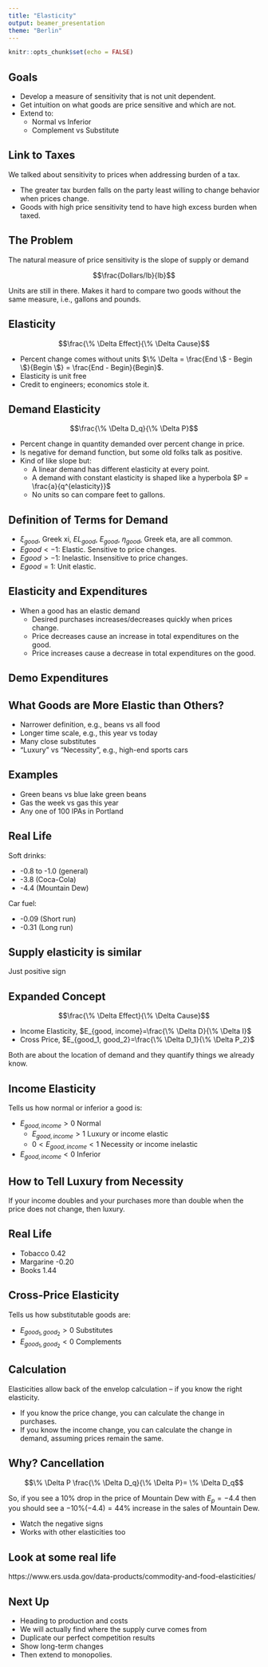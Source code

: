 ```yaml
---
title: "Elasticity"
output: beamer_presentation
theme: "Berlin"
---
```


```r
knitr::opts_chunk$set(echo = FALSE)
```

## Goals

+ Develop a measure of sensitivity that is not unit dependent.
+ Get intuition on what goods are price sensitive and which are not.
+ Extend to:
    + Normal vs Inferior
    + Complement vs Substitute
    
## Link to Taxes

We talked about sensitivity to prices when addressing burden of a tax.

+ The greater tax burden falls on the party least willing to change behavior when prices change.
+ Goods with high price sensitivity tend to have high excess burden when taxed.

## The Problem

The natural measure of price sensitivity is the slope of supply or demand

$$\frac{Dollars/lb}{lb}$$

Units are still in there.  Makes it hard to compare two goods without the same measure, i.e., gallons and pounds.

## Elasticity

$$\frac{\% \Delta Effect}{\% \Delta Cause}$$

+ Percent change comes without units $\% \Delta = \frac{End \$ - Begin \$}{Begin \$} = \frac{End - Begin}{Begin}$.
+ Elasticity is unit free
+ Credit to engineers; economics stole it.


## Demand Elasticity

$$\frac{\% \Delta D_q}{\% \Delta P}$$

+  Percent change in quantity demanded over percent change in price.
+ Is negative for demand function, but some old folks talk as positive.
+ Kind of like slope but:
    + A linear demand has different elasticity at every point.
    + A demand with constant elasticity is shaped like a hyperbola $P = \frac{a}{q^{elasticity}}$
    + No units so can compare feet to gallons.
    
## Definition of Terms for Demand

+ $\xi_{good}$, Greek xi, $EL_{good}$, $E_{good}$, $\eta_{good}$, Greek eta, are all common.
+ $E{good}< -1$: Elastic.  Sensitive to price changes.
+  $E{good}> -1$: Inelastic.  Insensitive to price changes.
+  $E{good}=1$: Unit elastic.  

## Elasticity and Expenditures

+ When a good has an elastic demand
    + Desired purchases increases/decreases quickly when prices change.
    + Price decreases cause an increase in total expenditures on the good.
    + Price increases cause a decrease in total expenditures on the good.
    
## Demo Expenditures


## What Goods are More Elastic than Others?

+ Narrower definition, e.g., beans vs all food
+ Longer time scale, e.g., this year vs today
+ Many close substitutes
+ "Luxury" vs "Necessity", e.g., high-end sports cars 

## Examples

+ Green beans vs blue lake green beans
+ Gas the week vs gas this year
+ Any one of 100 IPAs in Portland

## Real Life

Soft drinks:

+ -0.8 to -1.0 (general)
+ -3.8 (Coca-Cola)
+ -4.4 (Mountain Dew)

Car fuel:

+ -0.09 (Short run)
+ -0.31 (Long run)

## Supply elasticity is similar

Just positive sign

## Expanded Concept 


$$\frac{\% \Delta Effect}{\% \Delta Cause}$$


+ Income Elasticity, $E_{good, income}=\frac{\% \Delta D}{\% \Delta I}$
+ Cross Price, $E_{good_1, good_2}=\frac{\% \Delta D_1}{\% \Delta P_2}$

Both are about the location of demand and they quantify things we already know.


## Income Elasticity

Tells us how normal or inferior a good is:

+ $E_{good, income} > 0$ Normal
    + $E_{good, income} > 1$ Luxury or income elastic
    + $0 <E_{good, income} < 1$ Necessity or income inelastic
+ $E_{good, income} <0$ Inferior    

## How to Tell Luxury from Necessity

If your income doubles and your purchases more than double when the price does not change, then luxury.

## Real Life

+ Tobacco 0.42
+ Margarine -0.20
+ Books 1.44

## Cross-Price Elasticity

Tells us how substitutable goods are:

+ $E_{good_1, good_2}>0$ Substitutes
+ $E_{good_1, good_2}<0$ Complements

## Calculation

Elasticities allow back of the envelop calculation -- if you know the right elasticity.

+ If you know the price change, you can calculate the change in purchases.
+ If you know the income change, you can calculate the change in demand, assuming prices remain the same.

## Why?  Cancellation

$$\% \Delta P \frac{\% \Delta D_q}{\% \Delta P}= \% \Delta D_q$$

So, if you see a 10% drop in the price of Mountain Dew  with $E_p =-4.4$ then you should see a $-10 \% (-4.4) = 44\%$ increase in the sales of Mountain Dew.

+ Watch the negative signs
+ Works with other elasticities too


## Look at some real life

https://www.ers.usda.gov/data-products/commodity-and-food-elasticities/

## Next Up

+ Heading to production and costs
+ We will actually find where the supply curve comes from
+ Duplicate our perfect competition results
+ Show long-term changes
+ Then extend to monopolies.

